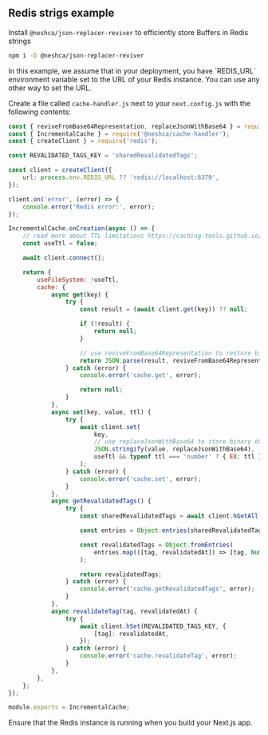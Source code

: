 
## Redis strigs example

Install `@neshca/json-replacer-reviver` to efficiently store Buffers in Redis strings

```sh npm2yarn copy
npm i -D @neshca/json-replacer-reviver
```

<Callout type="info">
    In this example, we assume that in your deployment, you have `REDIS_URL` environment variable set to the URL of your
    Redis instance. You can use any other way to set the URL.
</Callout>

Create a file called `cache-handler.js` next to your `next.config.js` with the following contents:

```js filename="cache-handler.js" copy
const { reviveFromBase64Representation, replaceJsonWithBase64 } = require('@neshca/json-replacer-reviver');
const { IncrementalCache } = require('@neshca/cache-handler');
const { createClient } = require('redis');

const REVALIDATED_TAGS_KEY = 'sharedRevalidatedTags';

const client = createClient({
    url: process.env.REDIS_URL ?? 'redis://localhost:6379',
});

client.on('error', (error) => {
    console.error('Redis error:', error);
});

IncrementalCache.onCreation(async () => {
    // read more about TTL limitations https://caching-tools.github.io/next-shared-cache/configuration/ttl
    const useTtl = false;

    await client.connect();

    return {
        useFileSystem: !useTtl,
        cache: {
            async get(key) {
                try {
                    const result = (await client.get(key)) ?? null;

                    if (!result) {
                        return null;
                    }

                    // use reviveFromBase64Representation to restore binary data from Base64
                    return JSON.parse(result, reviveFromBase64Representation);
                } catch (error) {
                    console.error('cache.get', error);

                    return null;
                }
            },
            async set(key, value, ttl) {
                try {
                    await client.set(
                        key,
                        // use replaceJsonWithBase64 to store binary data in Base64 and save space
                        JSON.stringify(value, replaceJsonWithBase64),
                        useTtl && typeof ttl === 'number' ? { EX: ttl } : undefined,
                    );
                } catch (error) {
                    console.error('cache.set', error);
                }
            },
            async getRevalidatedTags() {
                try {
                    const sharedRevalidatedTags = await client.hGetAll(REVALIDATED_TAGS_KEY);

                    const entries = Object.entries(sharedRevalidatedTags);

                    const revalidatedTags = Object.fromEntries(
                        entries.map(([tag, revalidatedAt]) => [tag, Number(revalidatedAt)]),
                    );

                    return revalidatedTags;
                } catch (error) {
                    console.error('cache.getRevalidatedTags', error);
                }
            },
            async revalidateTag(tag, revalidatedAt) {
                try {
                    await client.hSet(REVALIDATED_TAGS_KEY, {
                        [tag]: revalidatedAt,
                    });
                } catch (error) {
                    console.error('cache.revalidateTag', error);
                }
            },
        },
    };
});

module.exports = IncrementalCache;
```

<Callout type="info">Ensure that the Redis instance is running when you build your Next.js app.</Callout>
